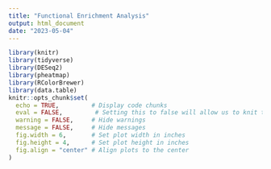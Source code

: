 ```yaml
---
title: "Functional Enrichment Analysis"
output: html_document
date: "2023-05-04"
---
```


```r
library(knitr)
library(tidyverse)
library(DESeq2)
library(pheatmap)
library(RColorBrewer)
library(data.table)
knitr::opts_chunk$set(
  echo = TRUE,         # Display code chunks
  eval = FALSE,         # Setting this to false will allow us to knit the code without evaluating code chunks
  warning = FALSE,     # Hide warnings
  message = FALSE,     # Hide messages
  fig.width = 6,       # Set plot width in inches
  fig.height = 4,      # Set plot height in inches
  fig.align = "center" # Align plots to the center
)
```
